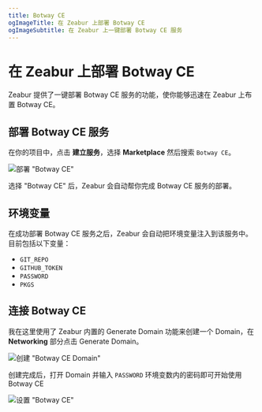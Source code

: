 ```yaml
---
title: Botway CE
ogImageTitle: 在 Zeabur 上部署 Botway CE
ogImageSubtitle: 在 Zeabur 上一键部署 Botway CE 服务
---
```


# 在 Zeabur 上部署 Botway CE

Zeabur 提供了一键部署 Botway CE 服务的功能，使你能够迅速在 Zeabur 上布置 Botway CE。

## 部署 Botway CE 服务

在你的项目中，点击 **建立服务**，选择 **Marketplace** 然后搜索 `Botway CE`。

![部署 "Botway CE"](/marketplace/botwayce/deploy-botwayce.gif)

选择 "Botway CE" 后，Zeabur 会自动帮你完成 Botway CE 服务的部署。

## 环境变量

在成功部署 Botway CE 服务之后，Zeabur 会自动把环境变量注入到该服务中。目前包括以下变量：

- `GIT_REPO`
- `GITHUB_TOKEN`
- `PASSWORD`
- `PKGS`

## 连接 Botway CE

我在这里使用了 Zeabur 内置的 Generate Domain 功能来创建一个 Domain，在 **Networking** 部分点击 Generate Domain。

![创建 "Botway CE Domain"](/marketplace/botwayce/gen-botwayce-domain.gif)

创建完成后，打开 Domain 并输入 `PASSWORD` 环境变数内的密码即可开始使用 Botway CE

![设置 "Botway CE"](/marketplace/botwayce/setup-botwayce.gif)